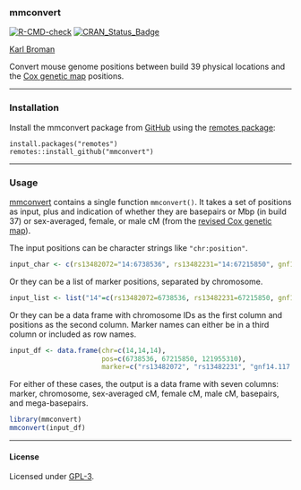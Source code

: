 ### mmconvert

[![R-CMD-check](https://github.com/rqtl/mmconvert/workflows/R-CMD-check/badge.svg)](https://github.com/rqtl/mmconvert/actions)
[![CRAN_Status_Badge](https://www.r-pkg.org/badges/version/mmconvert)](https://cran.r-project.org/package=mmconvert)

[Karl Broman](https://kbroman.org)

Convert mouse genome positions between build 39 physical locations and
the [Cox genetic map](https://doi.org/10.1534/genetics.109.105486) positions.

---

### Installation

Install the mmconvert package from
[GitHub](https://github.com/rqtl/mmconvert) using the
[remotes package](https://remotes.r-lib.org):

    install.packages("remotes")
    remotes::install_github("mmconvert")

---

### Usage

[mmconvert](https://github.com/rqtl/mmconvert) contains a single
function `mmconvert()`. It takes a set of positions as input, plus and
indication of whether they are basepairs or Mbp (in build 37) or
sex-averaged, female, or male cM (from the [revised Cox genetic
map](https://github.com/kbroman/CoxMapV3)).

The input positions can be character strings like `"chr:position"`.

```r
input_char <- c(rs13482072="14:6738536", rs13482231="14:67215850", gnf14.117.278="14:121955310")
```

Or they can be a list of marker positions, separated by chromosome.

```r
input_list <- list("14"=c(rs13482072=6738536, rs13482231=67215850, gnf14.117.278=121955310))
```

Or they can be a data frame with chromosome IDs as the first column
and positions as the second column. Marker names can either be in a
third column or included as row names.

```r
input_df <- data.frame(chr=c(14,14,14),
                       pos=c(6738536, 67215850, 121955310),
                       marker=c("rs13482072", "rs13482231", "gnf14.117.278"))
```

For either of these cases, the output is a data frame with seven
columns: marker, chromosome, sex-averaged cM, female cM, male cM,
basepairs, and mega-basepairs.

```r
library(mmconvert)
mmconvert(input_df)
```

---

#### License

Licensed under [GPL-3](https://www.r-project.org/Licenses/GPL-3).
